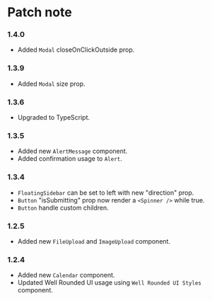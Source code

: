 
<Meta
  title="Home/Patch note"
/>

# Patch note

### 1.4.0
- Added `Modal` closeOnClickOutside  prop.

### 1.3.9
- Added `Modal` size prop.

### 1.3.6
- Upgraded to TypeScript.

### 1.3.5
- Added new `AlertMessage` component.
- Added confirmation usage to `Alert`.

### 1.3.4
- `FloatingSidebar` can be set to left with new "direction" prop.
- `Button` "isSubmitting" prop now render a `<Spinner />` while true.
- `Button` handle custom children.

### 1.2.5

- Added new `FileUpload` and `ImageUpload` component.

### 1.2.4
- Added new `Calendar` component.
- Updated Well Rounded UI usage using `Well Rounded UI Styles` component.